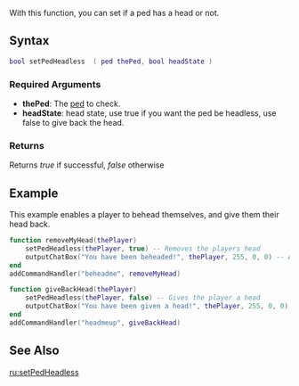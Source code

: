 
{{Server client function}}
With this function, you can set if a ped has a head or not.
==Syntax==
<syntaxhighlight lang="lua">bool setPedHeadless  ( ped thePed, bool headState )</syntaxhighlight>
{{OOP||[[/ped.md|ped]]:setHeadless|headless}}

===Required Arguments===
*'''thePed''': The [[/ped.md|ped]] to check.
*'''headState''': head state, use true if you want the ped be headless, use false to give back the head.

===Returns===
Returns ''true'' if successful, ''false'' otherwise

==Example==
<section name="Server" class="server" show="true">
This example enables a player to behead themselves, and give them their head back.
<syntaxhighlight lang="lua">
function removeMyHead(thePlayer)
	setPedHeadless(thePlayer, true) -- Removes the players head
	outputChatBox("You have been beheaded!", thePlayer, 255, 0, 0) -- A confirmation message for the player
end
addCommandHandler("beheadme", removeMyHead)

function giveBackHead(thePlayer)
	setPedHeadless(thePlayer, false) -- Gives the player a head
	outputChatBox("You have been given a head!", thePlayer, 255, 0, 0) -- A confirmation message for the player
end
addCommandHandler("headmeup", giveBackHead)
</syntaxhighlight>
</section>

==See Also==
{{Ped functions}}
[[/ru:setPedHeadless.md|ru:setPedHeadless]]